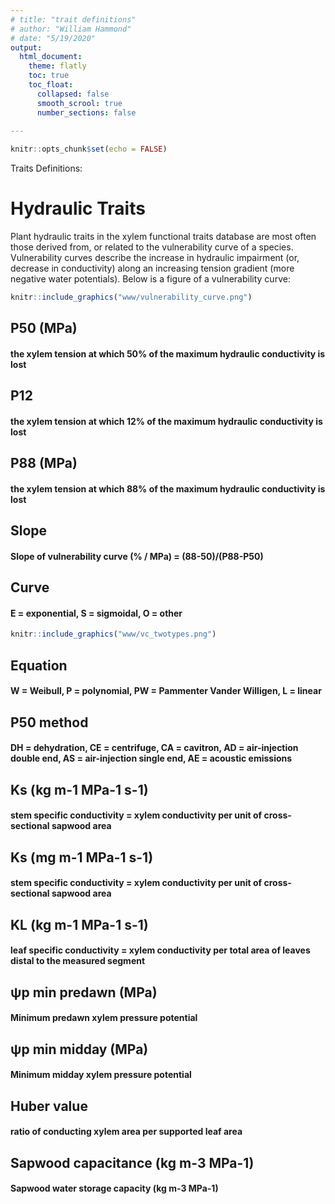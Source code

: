 ```yaml
---
# title: "trait definitions"
# author: "William Hammond"
# date: "5/19/2020"
output: 
  html_document:
    theme: flatly
    toc: true
    toc_float: 
      collapsed: false
      smooth_scrool: true
      number_sections: false
   
---
```



```r
knitr::opts_chunk$set(echo = FALSE)
```

Traits Definitions:


# Hydraulic Traits
Plant hydraulic traits in the xylem functional traits database are most often those derived from, or related to the vulnerability curve of a species. Vulnerability curves describe the increase in hydraulic impairment (or, decrease in conductivity) along an increasing tension gradient (more negative water potentials). Below is a figure of a vulnerability curve: 

```r
knitr::include_graphics("www/vulnerability_curve.png")
```

## P50 (MPa)
#### the xylem tension at which 50% of the maximum hydraulic conductivity is lost
## P12 
#### the xylem tension at which 12% of the maximum hydraulic conductivity is lost
## P88 (MPa)
#### the xylem tension at which 88% of the maximum hydraulic conductivity is lost
## Slope
#### Slope of vulnerability curve (% / MPa) = (88-50)/(P88-P50)
## Curve
#### E = exponential, S = sigmoidal, O = other

```r
knitr::include_graphics("www/vc_twotypes.png")
```
## Equation
#### W = Weibull, P = polynomial,  PW = Pammenter Vander Willigen, L = linear
## P50 method
#### DH = dehydration, CE = centrifuge, CA = cavitron, AD = air-injection double end, AS = air-injection single end, AE = acoustic emissions
## Ks (kg m-1 MPa-1 s-1)
#### stem specific conductivity = xylem conductivity per unit of cross-sectional sapwood area
## Ks (mg m-1 MPa-1 s-1)
#### stem specific conductivity = xylem conductivity per unit of cross-sectional sapwood area
## KL (kg m-1 MPa-1 s-1)
#### leaf specific conductivity = xylem conductivity per total area of leaves distal to the measured segment
## ψp min predawn (MPa)
#### Minimum predawn xylem pressure potential
## ψp min midday (MPa)
#### Minimum midday xylem pressure potential
## Huber value
#### ratio of conducting xylem area per supported leaf area
## Sapwood capacitance  (kg m-3 MPa-1)
#### Sapwood water storage capacity (kg m-3 MPa-1)